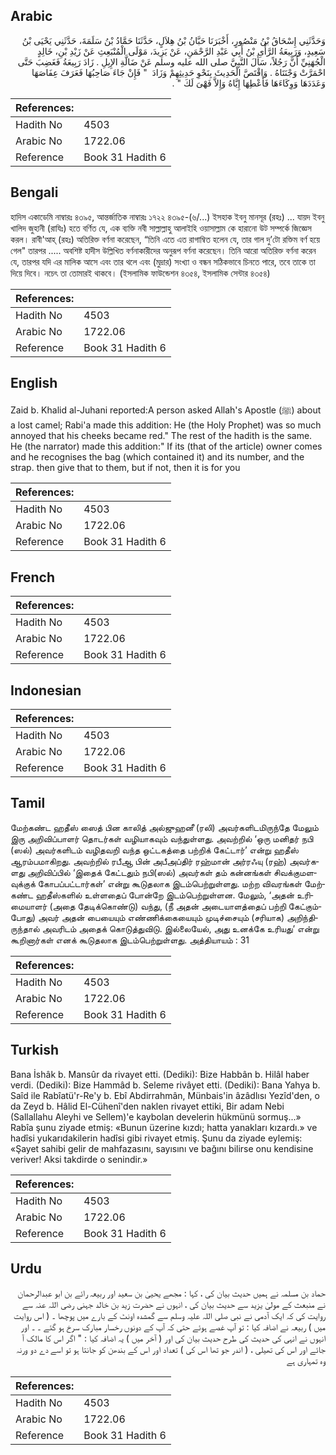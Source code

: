 ## Arabic


<div dir="rtl" lang="ar" style={{fontSize:'larger',backgroundColor:'#f8f9fa',padding:20}}>
وَحَدَّثَنِي إِسْحَاقُ بْنُ مَنْصُورٍ، أَخْبَرَنَا حَبَّانُ بْنُ هِلاَلٍ، حَدَّثَنَا حَمَّادُ بْنُ سَلَمَةَ، حَدَّثَنِي يَحْيَى بْنُ سَعِيدٍ، وَرَبِيعَةُ الرَّأْىِ بْنُ أَبِي عَبْدِ الرَّحْمَنِ، عَنْ يَزِيدَ، مَوْلَى الْمُنْبَعِثِ عَنْ زَيْدِ بْنِ، خَالِدٍ الْجُهَنِيِّ أَنَّ رَجُلاً، سَأَلَ النَّبِيَّ صلى الله عليه وسلم عَنْ ضَالَّةِ الإِبِلِ ‏.‏ زَادَ رَبِيعَةُ فَغَضِبَ حَتَّى احْمَرَّتْ وَجْنَتَاهُ ‏.‏ وَاقْتَصَّ الْحَدِيثَ بِنَحْوِ حَدِيثِهِمْ وَزَادَ ‏ "‏ فَإِنْ جَاءَ صَاحِبُهَا فَعَرَفَ عِفَاصَهَا وَعَدَدَهَا وَوِكَاءَهَا فَأَعْطِهَا إِيَّاهُ وَإِلاَّ فَهْىَ لَكَ ‏"‏ ‏.‏
</div>
<div style={{backgroundColor:'#f8f9fa',padding:20, marginBottom: 10}}><table> <thead> <tr> <th>References:</th> <th></th> </tr> </thead> <tbody><tr><td>Hadith No</td><td>4503</td></tr><tr><td>Arabic No</td><td>1722.06</td></tr><tr><td>Reference</td><td>Book 31 Hadith 6</td></tr></tbody></table></div>

## Bengali


<div dir="ltr" lang="bn" style={{fontSize:'larger',backgroundColor:'#f8f9fa',padding:20}}>
হাদিস একাডেমি নাম্বারঃ ৪৩৯৫, আন্তর্জাতিক নাম্বারঃ ১৭২২ ৪৩৯৫-(৬/...) ইসহাক ইবনু মানসূর (রহঃ) ... যায়দ ইবনু খালিদ জুহানী (রাযিঃ) হতে বর্ণিত যে, এক ব্যক্তি নবী সাল্লাল্লাহু আলাইহি ওয়াসাল্লাম কে হারানো উট সম্পর্কে জিজ্ঞেস করল। রাবী'আহ্ (রহঃ) অতিরিক্ত বর্ণনা করেছেন, “তিনি এতে এত রাগাম্বিত হলেন যে, তার গাল দু’টো রক্তিম বর্ণ হয়ে গেল" তারপর ..... অবশিষ্ট হাদীস উল্লিখিত বর্ণনাকারীদের অনুরূপ বর্ণনা করেছেন। তিনি আরো অতিরিক্ত বর্ণনা করেন যে, তারপর যদি এর মালিক আসে এবং তার থলে এবং (মুদ্রার) সংখ্যা ও বন্ধন সঠিকভাবে চিনতে পারে, তবে তাকে তা দিয়ে দিবে। নচেৎ তা তোমারই থাকবে। (ইসলামিক ফাউন্ডেশন ৪৩৫৪, ইসলামিক সেন্টার ৪৩৫৪)
</div>
<div style={{backgroundColor:'#f8f9fa',padding:20, marginBottom: 10}}><table> <thead> <tr> <th>References:</th> <th></th> </tr> </thead> <tbody><tr><td>Hadith No</td><td>4503</td></tr><tr><td>Arabic No</td><td>1722.06</td></tr><tr><td>Reference</td><td>Book 31 Hadith 6</td></tr></tbody></table></div>

## English


<div dir="ltr" lang="en" style={{fontSize:'larger',backgroundColor:'#f8f9fa',padding:20}}>
Zaid b. Khalid al-Juhani reported:A person asked Allah's Apostle (ﷺ) about a lost camel; Rabi'a made this addition: He (the Holy Prophet) was so much annoyed that his cheeks became red." The rest of the hadith is the same. He (the narrator) made this addition:" If its (that of the article) owner comes and he recognises the bag (which contained it) and its number, and the strap. then give that to them, but if not, then it is for you
</div>
<div style={{backgroundColor:'#f8f9fa',padding:20, marginBottom: 10}}><table> <thead> <tr> <th>References:</th> <th></th> </tr> </thead> <tbody><tr><td>Hadith No</td><td>4503</td></tr><tr><td>Arabic No</td><td>1722.06</td></tr><tr><td>Reference</td><td>Book 31 Hadith 6</td></tr></tbody></table></div>

## French


<div dir="ltr" lang="fr" style={{fontSize:'larger',backgroundColor:'#f8f9fa',padding:20}}>

</div>
<div style={{backgroundColor:'#f8f9fa',padding:20, marginBottom: 10}}><table> <thead> <tr> <th>References:</th> <th></th> </tr> </thead> <tbody><tr><td>Hadith No</td><td>4503</td></tr><tr><td>Arabic No</td><td>1722.06</td></tr><tr><td>Reference</td><td>Book 31 Hadith 6</td></tr></tbody></table></div>

## Indonesian


<div dir="ltr" lang="id" style={{fontSize:'larger',backgroundColor:'#f8f9fa',padding:20}}>

</div>
<div style={{backgroundColor:'#f8f9fa',padding:20, marginBottom: 10}}><table> <thead> <tr> <th>References:</th> <th></th> </tr> </thead> <tbody><tr><td>Hadith No</td><td>4503</td></tr><tr><td>Arabic No</td><td>1722.06</td></tr><tr><td>Reference</td><td>Book 31 Hadith 6</td></tr></tbody></table></div>

## Tamil


<div dir="ltr" lang="ta" style={{fontSize:'larger',backgroundColor:'#f8f9fa',padding:20}}>
மேற்கண்ட ஹதீஸ் ஸைத் பின காலித் அல்ஜுஹனீ (ரலி) அவர்களிடமிருந்தே மேலும் இரு அறிவிப்பாளர் தொடர்கள் வழியாகவும் வந்துள்ளது. அவற்றில் ‘ஒரு மனிதர் நபி (ஸல்) அவர்களிடம் வழிதவறி வந்த ஒட்டகத்தை பற்றிக் கேட்டார்’ என்று ஹதீஸ் ஆரம்பமாகிறது. அவற்றில் ரபீஆ பின் அபீஅப்திர் ரஹ்மான் அர்ரஃயு (ரஹ்) அவர்களது அறிவிப்பில் ‘இதைக் கேட்டதும் நபி(ஸல்) அவர்கள் தம் கன்னங்கள் சிவக்குமளவுக்குக் கோபப்பட்டார்கள்’ என்று கூடுதலாக இடம்பெற்றுள்ளது. மற்ற விவரங்கள் மேற்கண்ட ஹதீஸ்களில் உள்ளதைப் போன்றே இடம்பெற்றுள்ளன. மேலும், ‘அதன் உரிமையாளர் (அதை தேடிக்கொண்டு) வந்து, (நீ அதன் அடையாளத்தைப் பற்றி கேட்கும்போது) அவர் அதன் பையையும் எண்ணிக்கையையும் முடிச்சையும் (சரியாக) அறிந்திருந்தால் அவரிடம் அதைக் கொடுத்துவிடு. இல்லையேல், அது உனக்கே உரியது’ என்று கூறினார்கள் எனக் கூடுதலாக இடம்பெற்றுள்ளது. அத்தியாயம் : 31
</div>
<div style={{backgroundColor:'#f8f9fa',padding:20, marginBottom: 10}}><table> <thead> <tr> <th>References:</th> <th></th> </tr> </thead> <tbody><tr><td>Hadith No</td><td>4503</td></tr><tr><td>Arabic No</td><td>1722.06</td></tr><tr><td>Reference</td><td>Book 31 Hadith 6</td></tr></tbody></table></div>

## Turkish


<div dir="ltr" lang="tr" style={{fontSize:'larger',backgroundColor:'#f8f9fa',padding:20}}>
Bana İshâk b. Mansûr da rivayet etti. (Dediki): Bize Habbân b. Hilâl haber verdi. (Dediki): Bize Hammâd b. Seleme rivâyet etti. (Dediki): Bana Yahya b. Saîd ile Rabîatü'r-Re'y b. Ebî Abdirrahmân, Münbais'in âzâdlısı Yezîd'den, o da Zeyd b. Hâlid El-Cühenî'den naklen rivayet ettiki, Bir adam Nebi (Sallallahu Aleyhi ve Sellem)'e kaybolan develerin hükmünü sormuş...» Rabîa şunu ziyade etmiş: «Bunun üzerine kızdı; hatta yanakları kızardı.» ve hadîsi yukarıdakilerin hadîsi gibi rivayet etmiş. Şunu da ziyade eylemiş: «Şayet sahibi gelir de mahfazasını, sayısını ve bağını bilirse onu kendisine veriver! Aksi takdirde o senindir.»
</div>
<div style={{backgroundColor:'#f8f9fa',padding:20, marginBottom: 10}}><table> <thead> <tr> <th>References:</th> <th></th> </tr> </thead> <tbody><tr><td>Hadith No</td><td>4503</td></tr><tr><td>Arabic No</td><td>1722.06</td></tr><tr><td>Reference</td><td>Book 31 Hadith 6</td></tr></tbody></table></div>

## Urdu


<div dir="rtl" lang="ur" style={{fontSize:'larger',backgroundColor:'#f8f9fa',padding:20}}>
حماد بن مسلمہ نے ہمیں حدیث بیان کی ، کہا : مجھے یحییٰ بن سعید اور ربیعہ رائے بن ابو عبدالرحمان نے منبعث کے مولیٰ یزید سے حدیث بیان کی ، انہوں نے حضرت زید بن خالد جہنی رضی اللہ عنہ سے روایت کی کہ ایک آدمی نے نبی صلی اللہ علیہ وسلم سے گمشدہ اونٹ کے بارے میں پوچھا ۔ ( اس روایت میں ) ربیعہ نے اضافہ کیا : تو آپ غصے ہوئے حتی کہ آپ کے دونوں رخسار مبارک سرخ ہو گئے ۔ ۔ اور انہوں نے انہی کی حدیث کی طرح حدیث بیان کی اور ( آخر میں ) یہ اضافہ کیا : " اگر اس کا مالک آ جائے اور اس کی تھیلی ، ( اندر جو تھا اس کی ) تعداد اور اس کے بندھن کو جانتا ہو تو اسے دے دو ورنہ وہ تمہاری ہے
</div>
<div style={{backgroundColor:'#f8f9fa',padding:20, marginBottom: 10}}><table> <thead> <tr> <th>References:</th> <th></th> </tr> </thead> <tbody><tr><td>Hadith No</td><td>4503</td></tr><tr><td>Arabic No</td><td>1722.06</td></tr><tr><td>Reference</td><td>Book 31 Hadith 6</td></tr></tbody></table></div>